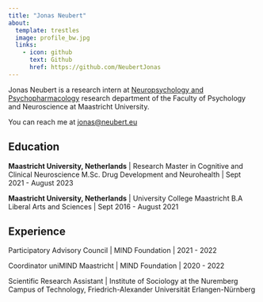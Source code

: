 ```yaml
---
title: "Jonas Neubert"
about:
  template: trestles
  image: profile_bw.jpg
  links:
    - icon: github
      text: Github
      href: https://github.com/NeubertJonas
---
```


Jonas Neubert is a research intern at [Neuropsychology and Psychopharmacology](https://www.maastrichtuniversity.nl/research/neuropsychology-and-psychopharmacology) research department of the Faculty of Psychology and Neuroscience at Maastricht University.

You can reach me at [jonas@neubert.eu](mailto:jonas@neubert.eu)

## Education

**Maastricht University, Netherlands** \| Research Master in Cognitive and Clinical Neuroscience M.Sc. Drug Development and Neurohealth \| Sept 2021 - August 2023

**Maastricht University, Netherlands** \| University College Maastricht B.A Liberal Arts and Sciences \| Sept 2016 - August 2021

## Experience

Participatory Advisory Council \| MIND Foundation \| 2021 - 2022

Coordinator uniMIND Maastricht \| MIND Foundation \| 2020 - 2022

Scientific Research Assistant \| Institute of Sociology at the Nuremberg Campus of Technology, Friedrich-Alexander Universität Erlangen-Nürnberg
